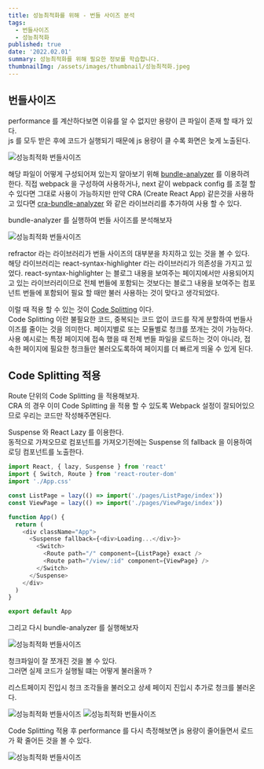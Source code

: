 ```yaml
---
title: 성능최적화를 위해 - 번들 사이즈 분석
tags:
  - 번들사이즈
  - 성능최적화
published: true
date: '2022.02.01' 
summary: 성능최적화를 위해 필요한 정보를 학습합니다.
thumbnailImg: /assets/images/thumbnail/성능최적화.jpeg
---
```


## 번들사이즈

performance 를 계산하다보면 이유를 알 수 없지만 용량이 큰 파일이 존재 할 때가 있다.     
js 를 모두 받은 후에 코드가 실행되기 때문에 js 용량이 클 수록 화면은 늦게 노출된다.

![성능최적화 번들사이즈](/assets/images/post/성능최적화_번들사이즈/성능최적화_번들사이즈1.png)

해당 파일이 어떻게 구성되어져 있는지 알아보기 위해 [bundle-analyzer](https://www.npmjs.com/package/webpack-bundle-analyzer) 를 이용하려한다.
직접 webpack 을 구성하여 사용하거나, next 같이 webpack config 를 조절 할 수 있다면 그대로 사용이 가능하지만 
만약 CRA (Create React App) 같은것을 사용하고 있다면 [cra-bundle-analyzer](https://www.npmjs.com/package/cra-bundle-analyzer) 와 같은 라이브러리를 추가하여 사용 할 수 있다.    
    
bundle-analyzer 를 실행하여 번들 사이즈를 분석해보자

![성능최적화 번들사이즈](/assets/images/post/성능최적화_번들사이즈/성능최적화_번들사이즈2.png)

refractor 라는 라이브러리가 번들 사이즈의 대부분을 차지하고 있는 것을 볼 수 있다.
해당 라이브러리는 react-syntax-highlighter 라는 라이브러리가 의존성을 가지고 있었다. 
react-syntax-highlighter 는 블로그 내용을 보여주는 페이지에서만 사용되어지고 있는 라이브러리이므로 
전체 번들에 포함되는 것보다는 블로그 내용을 보여주는 컴포넌트 번들에 포함되어 필요 할 때만 불러 사용하는 것이 맞다고 생각되었다.
     
이럴 때 적용 할 수 있는 것이 [Code Splitting](https://ko.reactjs.org/docs/code-splitting.html) 이다.    
Code Splitting 이란 불필요한 코드, 중복되는 코드 없이 코드를 작게 분할하여 번들사이즈를 줄이는 것을 의미한다. 페이지별로 또는 모듈별로 청크를 쪼개는 것이 가능하다.
사용 예시로는 특정 페이지에 접속 했을 때 전체 번들 파일을 로드하는 것이 아니라, 접속한 페이지에 필요한 청크들만 불러오도록하여 페이지를 더 빠르게 띄울 수 있게 된다.

## Code Splitting 적용 

Route 단위의 Code Splitting 을 적용해보자.   
CRA 의 경우 이미 Code Splitting 을 적용 할 수 있도록 Webpack 설정이 잘되어있으므로 우리는 코드만 작성해주면된다.

Suspense 와 React Lazy 를 이용한다.    
동적으로 가져오므로 컴포넌트를 가져오기전에는 Suspense 의 fallback 을 이용하여 로딩 컴포넌트를 노출한다.

```js
import React, { lazy, Suspense } from 'react'
import { Switch, Route } from 'react-router-dom'
import './App.css'

const ListPage = lazy(() => import('./pages/ListPage/index'))
const ViewPage = lazy(() => import('./pages/ViewPage/index'))

function App() {
  return (
    <div className="App">
      <Suspense fallback={<div>Loading...</div>}>
        <Switch>
          <Route path="/" component={ListPage} exact />
          <Route path="/view/:id" component={ViewPage} />
        </Switch>
      </Suspense>
    </div>
  )
}

export default App
```

그리고 다시 bundle-analyzer 를 실행해보자 

![성능최적화 번들사이즈](/assets/images/post/성능최적화_번들사이즈/성능최적화_번들사이즈4.png)

청크파일이 잘 쪼개진 것을 볼 수 있다.  
그러면 실제 코드가 실행될 떄는 어떻게 불러올까 ?

리스트페이지 진입시 청크 조각들을 불러오고 상세 페이지 진입시 추가로 청크를 불러온다.  

![성능최적화 번들사이즈](/assets/images/post/성능최적화_번들사이즈/성능최적화_번들사이즈5.png)
![성능최적화 번들사이즈](/assets/images/post/성능최적화_번들사이즈/성능최적화_번들사이즈6.png)

Code Splitting 적용 후 performance 를 다시 측정해보면 js 용량이 줄어들면서 로드가 확 줄어든 것을 볼 수 있다.

![성능최적화 번들사이즈](/assets/images/post/성능최적화_번들사이즈/성능최적화_번들사이즈7.png)


